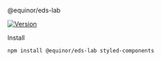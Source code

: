 
<Meta title="Components/Introduction" />

<Typography variant="h1">@equinor/eds-lab</Typography>


[![Version](https://img.shields.io/npm/v/@equinor/eds-lab)](https://www.npmjs.com/package/@equinor/eds-lab)

<Typography variant="h2">Install</Typography>

```sh
npm install @equinor/eds-lab styled-components
```
